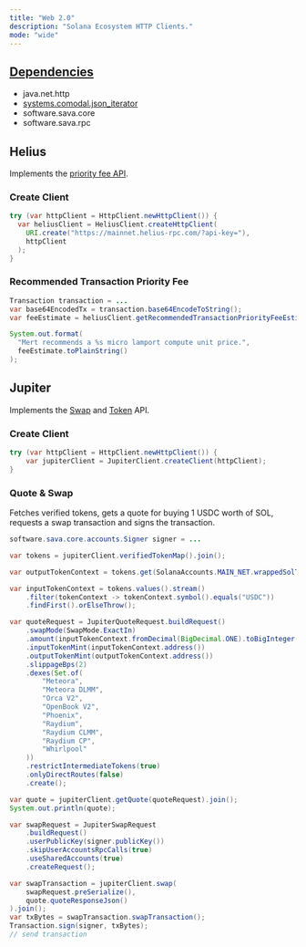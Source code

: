 ```yaml
---
title: "Web 2.0"
description: "Solana Ecosystem HTTP Clients."
mode: "wide"
---
```


<Card title="GitHub Repository" icon="github" horizontal={true} href="https://github.com/sava-software/solana-web2" />

## [Dependencies](https://github.com/sava-software/solana-web2/blob/main/src/main/java/module-info.java)
  - java.net.http
  - [systems.comodal.json_iterator](https://github.com/comodal/json-iterator?tab=readme-ov-file#json-iterator)
  - software.sava.core
  - software.sava.rpc

## Helius

Implements the [priority fee API](https://docs.helius.dev/solana-apis/priority-fee-api).

### Create Client

```java
try (var httpClient = HttpClient.newHttpClient()) {
  var heliusClient = HeliusClient.createHttpClient(
    URI.create("https://mainnet.helius-rpc.com/?api-key="),
    httpClient
  );
}
```

### Recommended Transaction Priority Fee

```java
Transaction transaction = ...
var base64EncodedTx = transaction.base64EncodeToString();
var feeEstimate = heliusClient.getRecommendedTransactionPriorityFeeEstimate(base64EncodedTx).join();

System.out.format(
  "Mert recommends a %s micro lamport compute unit price.",
  feeEstimate.toPlainString()
);
```

## Jupiter

Implements the [Swap](https://station.jup.ag/docs/swap-api/get-quote) and [Token](https://station.jup.ag/docs/utility/token-api) API.


### Create Client

```java
try (var httpClient = HttpClient.newHttpClient()) {
    var jupiterClient = JupiterClient.createClient(httpClient);
}
```

### Quote & Swap

Fetches verified tokens, gets a quote for buying 1 USDC worth of SOL, requests a swap transaction and signs the transaction.

```java
software.sava.core.accounts.Signer signer = ...

var tokens = jupiterClient.verifiedTokenMap().join();

var outputTokenContext = tokens.get(SolanaAccounts.MAIN_NET.wrappedSolTokenMint());

var inputTokenContext = tokens.values().stream()
    .filter(tokenContext -> tokenContext.symbol().equals("USDC"))
    .findFirst().orElseThrow();

var quoteRequest = JupiterQuoteRequest.buildRequest()
    .swapMode(SwapMode.ExactIn)
    .amount(inputTokenContext.fromDecimal(BigDecimal.ONE).toBigInteger())
    .inputTokenMint(inputTokenContext.address())
    .outputTokenMint(outputTokenContext.address())
    .slippageBps(2)
    .dexes(Set.of(
        "Meteora",
        "Meteora DLMM",
        "Orca V2",
        "OpenBook V2",
        "Phoenix",
        "Raydium",
        "Raydium CLMM",
        "Raydium CP",
        "Whirlpool"
    ))
    .restrictIntermediateTokens(true)
    .onlyDirectRoutes(false)
    .create();

var quote = jupiterClient.getQuote(quoteRequest).join();
System.out.println(quote);

var swapRequest = JupiterSwapRequest
    .buildRequest()
    .userPublicKey(signer.publicKey())
    .skipUserAccountsRpcCalls(true)
    .useSharedAccounts(true)
    .createRequest();

var swapTransaction = jupiterClient.swap(
    swapRequest.preSerialize(),
    quote.quoteResponseJson()
).join();
var txBytes = swapTransaction.swapTransaction();
Transaction.sign(signer, txBytes);
// send transaction
```
